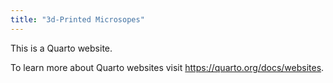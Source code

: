 ```yaml
---
title: "3d-Printed Microsopes"
---
```


This is a Quarto website.

To learn more about Quarto websites visit <https://quarto.org/docs/websites>.
